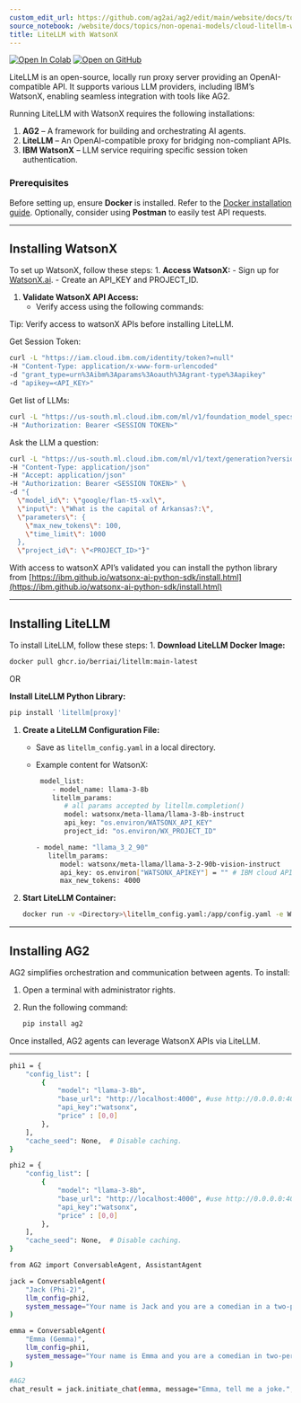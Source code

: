 ```yaml
---
custom_edit_url: https://github.com/ag2ai/ag2/edit/main/website/docs/topics/non-openai-models/cloud-litellm-watsonx.ipynb
source_notebook: /website/docs/topics/non-openai-models/cloud-litellm-watsonx.ipynb
title: LiteLLM with WatsonX
---
```


<a href="https://colab.research.google.com/github/ag2ai/ag2/blob/main/website/docs/topics/non-openai-models/cloud-litellm-watsonx.ipynb" class="colab-badge" target="_blank"><img noZoom src="https://colab.research.google.com/assets/colab-badge.svg" alt="Open In Colab" /></a>
<a href="https://github.com/ag2ai/ag2/blob/main/website/docs/topics/non-openai-models/cloud-litellm-watsonx.ipynb" class="github-badge" target="_blank"><img noZoom src="https://img.shields.io/badge/Open%20on%20GitHub-grey?logo=github" alt="Open on GitHub" /></a>




LiteLLM is an open-source, locally run proxy server providing an
OpenAI-compatible API. It supports various LLM providers, including
IBM’s WatsonX, enabling seamless integration with tools like AG2.

Running LiteLLM with WatsonX requires the following installations:

1.  **AG2** – A framework for building and orchestrating AI agents.
2.  **LiteLLM** – An OpenAI-compatible proxy for bridging non-compliant
    APIs.
3.  **IBM WatsonX** – LLM service requiring specific session token
    authentication.

### Prerequisites

Before setting up, ensure **Docker** is installed. Refer to the [Docker
installation guide](https://docs.docker.com/get-docker/). Optionally,
consider using **Postman** to easily test API requests.

------------------------------------------------------------------------

## Installing WatsonX

To set up WatsonX, follow these steps: 1. **Access WatsonX:** - Sign up
for [WatsonX.ai](https://www.ibm.com/watsonx). - Create an API_KEY and
PROJECT_ID.

1.  **Validate WatsonX API Access:**
    -   Verify access using the following commands:

Tip: Verify access to watsonX APIs before installing LiteLLM.

Get Session Token:

```bash
curl -L "https://iam.cloud.ibm.com/identity/token?=null" 
-H "Content-Type: application/x-www-form-urlencoded" 
-d "grant_type=urn%3Aibm%3Aparams%3Aoauth%3Agrant-type%3Aapikey" 
-d "apikey=<API_KEY>"
```

Get list of LLMs:

```bash
curl -L "https://us-south.ml.cloud.ibm.com/ml/v1/foundation_model_specs?version=2024-09-16&project_id=1eeb4112-5f6e-4a81-9b61-8eac7f9653b4&filters=function_text_generation%2C%21lifecycle_withdrawn%3Aand&limit=200" 
-H "Authorization: Bearer <SESSION TOKEN>"
```

Ask the LLM a question:

```bash
curl -L "https://us-south.ml.cloud.ibm.com/ml/v1/text/generation?version=2023-05-02" 
-H "Content-Type: application/json" 
-H "Accept: application/json" 
-H "Authorization: Bearer <SESSION TOKEN>" \
-d "{
  \"model_id\": \"google/flan-t5-xxl\",
  \"input\": \"What is the capital of Arkansas?:\",
  \"parameters\": {
    \"max_new_tokens\": 100,
    \"time_limit\": 1000
  },
  \"project_id\": \"<PROJECT_ID>"}"
```

With access to watsonX API’s validated you can install the python
library from
[https://ibm.github.io/watsonx-ai-python-sdk/install.html](https://ibm.github.io/watsonx-ai-python-sdk/install.html)

------------------------------------------------------------------------

## Installing LiteLLM

To install LiteLLM, follow these steps: 1. **Download LiteLLM Docker
Image:**

```bash
docker pull ghcr.io/berriai/litellm:main-latest
```

OR

**Install LiteLLM Python Library:**

```bash
pip install 'litellm[proxy]'
```

1.  **Create a LiteLLM Configuration File:**

    -   Save as `litellm_config.yaml` in a local directory.

    -   Example content for WatsonX:

        ```bash
         model_list:
            - model_name: llama-3-8b
            litellm_params:
               # all params accepted by litellm.completion()
               model: watsonx/meta-llama/llama-3-8b-instruct
               api_key: "os.environ/WATSONX_API_KEY" 
               project_id: "os.environ/WX_PROJECT_ID"

        ```


        ```bash
        - model_name: "llama_3_2_90"
           litellm_params:
              model: watsonx/meta-llama/llama-3-2-90b-vision-instruct
              api_key: os.environ["WATSONX_APIKEY"] = "" # IBM cloud API key
              max_new_tokens: 4000
        ```

2.  **Start LiteLLM Container:**

    ```bash
    docker run -v <Directory>\litellm_config.yaml:/app/config.yaml -e WATSONX_API_KEY=<API_KEY> -e WATSONX_URL=https://us-south.ml.cloud.ibm.com/ml/v1/text/generation?version=2023-05-02 -e WX_PROJECT_ID=<PROJECT_ID> -p 4000:4000 ghcr.io/berriai/litellm:main-latest --config /app/config.yaml --detailed_debug
    ```

------------------------------------------------------------------------

## Installing AG2

AG2 simplifies orchestration and communication between agents. To
install:

1.  Open a terminal with administrator rights.

2.  Run the following command:

    ```bash
    pip install ag2
    ```

Once installed, AG2 agents can leverage WatsonX APIs via LiteLLM.

------------------------------------------------------------------------

```bash
phi1 = {
    "config_list": [
        {
            "model": "llama-3-8b",
            "base_url": "http://localhost:4000", #use http://0.0.0.0:4000 for Macs
            "api_key":"watsonx",
            "price" : [0,0]
        },
    ],
    "cache_seed": None,  # Disable caching.
}

phi2 = {
    "config_list": [
        {
            "model": "llama-3-8b",
            "base_url": "http://localhost:4000", #use http://0.0.0.0:4000 for Macs
            "api_key":"watsonx",
            "price" : [0,0]
        },
    ],
    "cache_seed": None,  # Disable caching.
}

from AG2 import ConversableAgent, AssistantAgent

jack = ConversableAgent(
    "Jack (Phi-2)",
    llm_config=phi2,
    system_message="Your name is Jack and you are a comedian in a two-person comedy show.",
)

emma = ConversableAgent(
    "Emma (Gemma)",
    llm_config=phi1, 
    system_message="Your name is Emma and you are a comedian in two-person comedy show.",
)

#AG2
chat_result = jack.initiate_chat(emma, message="Emma, tell me a joke.", max_turns=2)
```
